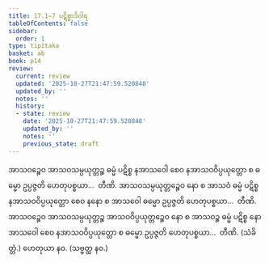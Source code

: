 ```yaml
---
title: 17.1–7 ပဋိစ္စာဒိဝါရ
tableOfContents: false
sidebar:
  order: 1
type: tipitaka
basket: ab
book: p14
review:
  current: review
  updated: '2025-10-27T21:47:59.520848'
  updated_by: ''
  notes: ''
  history:
  - state: review
    date: '2025-10-27T21:47:59.520848'
    updated_by: ''
    notes: ''
    previous_state: draft
---
```



<ReviewStatus review={frontmatter.review} showDetails={true} />

<HypothesisAnnotation frontmatter={frontmatter} />

<DynamicBreadcrumb />

<Division number="20" book="p14" e="ch" v="40" p="205">

<Paragraph number="68" book="p14">
အာသဝဉ္စေဝ အာသဝသမ္ပယုတ္တဉ္စ ဓမ္မံ ပဋိစ္စ နအာသဝေါ စေဝ နအာသဝဝိပ္ပယုတ္တော စ ဓမ္မော ဥပ္ပဇ္ဇတိ ဟေတုပစ္စယာ…  တီဏိ.
</Paragraph>

<Paragraph number="69" book="p14">
အာသဝသမ္ပယုတ္တဉ္စေဝ နော စ အာသဝံ ဓမ္မံ ပဋိစ္စ နအာသဝဝိပ္ပယုတ္တော စေဝ နနော စ အာသဝေါ ဓမ္မော ဥပ္ပဇ္ဇတိ ဟေတုပစ္စယာ…  တီဏိ.
</Paragraph>

<Paragraph number="70" book="p14">
အာသဝဉ္စေဝ အာသဝသမ္ပယုတ္တဉ္စ အာသဝဝိပ္ပယုတ္တဉ္စေဝ နော စ အာသဝဉ္စ ဓမ္မံ ပဋိစ္စ နောအာသဝေါ စေဝ နအာသဝဝိပ္ပယုတ္တော စ ဓမ္မော ဥပ္ပဇ္ဇတိ ဟေတုပစ္စယာ…  တီဏိ. (သံခိတ္တံ.)
</Paragraph>

<Paragraph number="71" book="p14">
ဟေတုယာ နဝ. (သဗ္ဗတ္ထ နဝ.)
</Paragraph>
</Division>